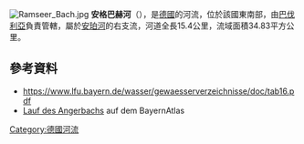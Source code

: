 {{Coord|47.74602|N|11.21893|E|display=title}}
[[Image:Ramseer_Bach.jpg|right]]
'''安格巴赫河'''（{{lang-de|Angerbach}}），是[[德國|德國]]的河流，位於該國東南部，由[[巴伐利亞|巴伐利亞]]負責管轄，屬於[[安珀河|安珀河]]的右支流，河道全長15.4公里，流域面積34.83平方公里。

==參考資料==
* https://www.lfu.bayern.de/wasser/gewaesserverzeichnisse/doc/tab16.pdf {{Wayback|url=https://www.lfu.bayern.de/wasser/gewaesserverzeichnisse/doc/tab16.pdf |date=20190207015807 }}
* [https://v.bayern.de/mLcC3 Lauf des Angerbachs] auf dem BayernAtlas

{{Germany-geo-stub}}
[[Category:德國河流|Category:德國河流]]